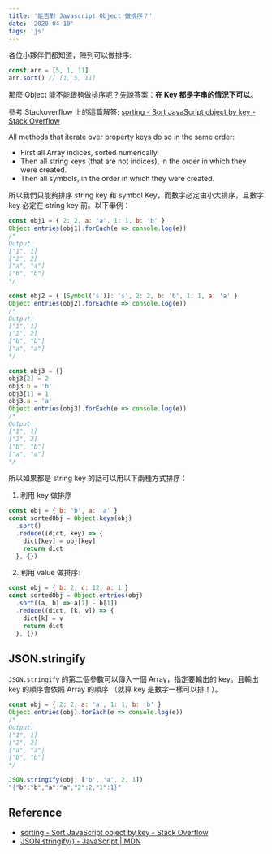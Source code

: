 ```yaml
---
title: '能否對 Javascript Object 做排序？'
date: '2020-04-10'
tags: 'js'
---
```


各位小夥伴們都知道，陣列可以做排序:

```js
const arr = [5, 1, 11]
arr.sort() // [1, 5, 11]
```

那麼 Object 能不能跟夠做排序呢？先說答案：**在 Key 都是字串的情況下可以**。

參考 Stackoverflow 上的這篇解答: [sorting - Sort JavaScript object by key - Stack Overflow](https://stackoverflow.com/questions/5467129/sort-javascript-object-by-key)

All methods that iterate over property keys do so in the same order:

- First all Array indices, sorted numerically.
- Then all string keys (that are not indices), in the order in which they were created.
- Then all symbols, in the order in which they were created.

所以我們只能夠排序 string key 和 symbol Key，而數字必定由小大排序，且數字 key 必定在 string key 前。以下舉例：

```js
const obj1 = { 2: 2, a: 'a', 1: 1, b: 'b' }
Object.entries(obj1).forEach(e => console.log(e))
/*
Output:
["1", 1]
["2", 2]
["a", "a"]
["b", "b"]
*/

const obj2 = { [Symbol('s')]: 's', 2: 2, b: 'b', 1: 1, a: 'a' }
Object.entries(obj2).forEach(e => console.log(e))
/*
Output:
["1", 1]
["2", 2]
["b", "b"]
["a", "a"]
*/

const obj3 = {}
obj3[2] = 2
obj3.b = 'b'
obj3[1] = 1
obj3.a = 'a'
Object.entries(obj3).forEach(e => console.log(e))
/*
Output:
["1", 1]
["2", 2]
["b", "b"]
["a", "a"]
*/
```

所以如果都是 string key 的話可以用以下兩種方式排序：

1. 利用 key 做排序

```js
const obj = { b: 'b', a: 'a' }
const sortedObj = Object.keys(obj)
  .sort()
  .reduce((dict, key) => {
    dict[key] = obj[key]
    return dict
  }, {})
```

2. 利用 value 做排序:

```js
const obj = { b: 2, c: 12, a: 1 }
const sortedObj = Object.entries(obj)
  .sort((a, b) => a[1] - b[1])
  .reduce((dict, [k, v]) => {
    dict[k] = v
    return dict
  }, {})
```

## JSON.stringify

`JSON.stringify` 的第二個參數可以傳入一個 Array，指定要輸出的 key。且輸出 key 的順序會依照 Array 的順序 （就算 key 是數字一樣可以排！）。

```js
const obj = { 2: 2, a: 'a', 1: 1, b: 'b' }
Object.entries(obj).forEach(e => console.log(e))
/*
Output:
["1", 1]
["2", 2]
["a", "a"]
["b", "b"]
*/

JSON.stringify(obj, ['b', 'a', 2, 1])
"{"b":"b","a":"a","2":2,"1":1}"
```

## Reference

- [sorting - Sort JavaScript object by key - Stack Overflow](https://stackoverflow.com/questions/5467129/sort-javascript-object-by-key)
- [JSON.stringify() - JavaScript | MDN](https://developer.mozilla.org/en-US/docs/Web/JavaScript/Reference/Global_Objects/JSON/stringify)
